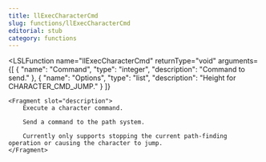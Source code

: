 ```yaml
---
title: llExecCharacterCmd
slug: functions/llExecCharacterCmd
editorial: stub
category: functions
---
```


<LSLFunction
	name="llExecCharacterCmd"
	returnType="void"
	arguments={[
	{
		"name": "Command",
		"type": "integer",
		"description": "Command to send."
	},
	{
		"name": "Options",
		"type": "list",
		"description": "Height for CHARACTER_CMD_JUMP."
	}
]}
>
	<Fragment slot="description">
		Execute a character command.
		
		Send a command to the path system.
		
		Currently only supports stopping the current path-finding operation or causing the character to jump.
	</Fragment>
</LSLFunction>
